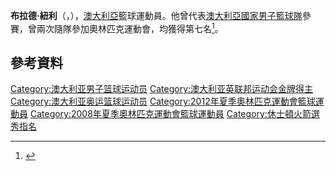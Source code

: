 '''布拉德·紐利'''（{{lang-en|'''Brad Newley'''}}，{{bd|1985年|2月18日}}），[[澳大利亞|澳大利亞]]籃球運動員。他曾代表[[澳大利亞國家男子籃球隊|澳大利亞國家男子籃球隊]]參賽，曾兩次隨隊參加奧林匹克運動會，均獲得第七名<ref>{{Cite web |url=http://www.fiba.com/basketballworldcup/2014/Joe-INGLES |title=2014 FIBA Basketball World Cup – Joe INGLES |access-date=2015-06-14 |archive-date=2016-04-28 |archive-url=https://web.archive.org/web/20160428024514/http://www.fiba.com/basketballworldcup/2014/Joe-INGLES |dead-url=no }}</ref>。

==參考資料==
{{Reflist}}

{{Sport-bio-stub}}
{{2007 NBA Draft}}
{{2008年夏季奥运会澳大利亚男子篮球阵容}}
{{2012年夏季奥运会澳大利亚男子篮球阵容}}

{{Authority control}}
{{DEFAULTSORT:Newley, Brad}}
[[Category:澳大利亚男子篮球运动员|Category:澳大利亚男子篮球运动员]]
[[Category:澳大利亚英联邦运动会金牌得主|Category:澳大利亚英联邦运动会金牌得主]]
[[Category:澳大利亚奥运篮球运动员|Category:澳大利亚奥运篮球运动员]]
[[Category:2012年夏季奧林匹克運動會籃球運動員|Category:2012年夏季奧林匹克運動會籃球運動員]]
[[Category:2008年夏季奧林匹克運動會籃球運動員|Category:2008年夏季奧林匹克運動會籃球運動員]]
[[Category:休士頓火箭選秀指名|Category:休士頓火箭選秀指名]]